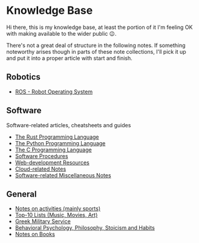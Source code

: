= Knowledge Base =

Hi there, this is my knowledge base, at least the portion of it I'm feeling OK
with making available to the wider public 😉.

There's not a great deal of structure in the following notes. If something
noteworthy arises though in parts of these note collections, I'll pick it up and
put it into a proper article with start and finish.

== Robotics ==

* [[software/ros/index.wiki|ROS - Robot Operating System]]

== Software ==

Software-related articles, cheatsheets and guides

* [[software/rust/index.wiki|The Rust Programming Language]]
* [[software/python/index.wiki|The Python Programming Language]]
* [[software/c-programming/index.wiki|The C Programming Language]]
* [[software-procedures/index.wiki|Software Procedures]]
* [[software/web-development/index.wiki|Web-development Resources]]
* [[software/cloud/index.wiki|Cloud-related Notes]]
* [[software/misc/index.wiki|Software-related Miscellaneous Notes]]

== General ==

* [[activities/index.wiki|Notes on activities (mainly sports)]]
* [[top10/index.wiki|Top-10 Lists (Music, Movies, Art)]]
* [[military-service/index.wiki|Greek Military Service]]
* [[philosophy/index.wiki|Behavioral Psychology, Philosophy, Stoicism and Habits]]
* [[books/index.wiki|Notes on Books]]
